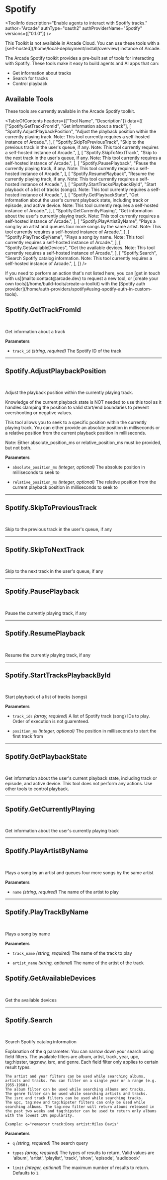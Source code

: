 # Spotify


<ToolInfo
  description="Enable agents to interact with Spotify tracks."
  author="Arcade"
  authType="oauth2"
  authProviderName="Spotify"
  versions={["0.1.0"]}
/>

<Callout type="warning">
  This Toolkit is not available in Arcade Cloud. You can use these tools with a
  [self-hosted](/home/local-deployment/install/overview) instance of Arcade.
</Callout>

<br />

<Badges repo="arcadeai/arcade_spotify" />

The Arcade Spotify toolkit provides a pre-built set of tools for interacting with Spotify. These tools make it easy to build agents and AI apps that can:

- Get information about tracks
- Search for tracks
- Control playback

## Available Tools

These tools are currently available in the Arcade Spotify toolkit.

<TableOfContents
  headers={["Tool Name", "Description"]}
  data={[
    ["Spotify.GetTrackFromId", "Get information about a track"],
    [
      "Spotify.AdjustPlaybackPosition",
      "Adjust the playback position within the currently playing track. Note: This tool currently requires a self-hosted instance of Arcade.",
    ],
    [
      "Spotify.SkipToPreviousTrack",
      "Skip to the previous track in the user's queue, if any. Note: This tool currently requires a self-hosted instance of Arcade.",
    ],
    [
      "Spotify.SkipToNextTrack",
      "Skip to the next track in the user's queue, if any. Note: This tool currently requires a self-hosted instance of Arcade.",
    ],
    [
      "Spotify.PausePlayback",
      "Pause the currently playing track, if any. Note: This tool currently requires a self-hosted instance of Arcade.",
    ],
    [
      "Spotify.ResumePlayback",
      "Resume the currently playing track, if any. Note: This tool currently requires a self-hosted instance of Arcade.",
    ],
    [
      "Spotify.StartTracksPlaybackById",
      "Start playback of a list of tracks (songs). Note: This tool currently requires a self-hosted instance of Arcade.",
    ],
    [
      "Spotify.GetPlaybackState",
      "Get information about the user's current playback state, including track or episode, and active device. Note: This tool currently requires a self-hosted instance of Arcade.",
    ],
    [
      "Spotify.GetCurrentlyPlaying",
      "Get information about the user's currently playing track. Note: This tool currently requires a self-hosted instance of Arcade.",
    ],
    [
      "Spotify.PlayArtistByName",
      "Plays a song by an artist and queues four more songs by the same artist. Note: This tool currently requires a self-hosted instance of Arcade.",
    ],
    [
      "Spotify.PlayTrackByName",
      "Plays a song by name. Note: This tool currently requires a self-hosted instance of Arcade.",
    ],
    [
      "Spotify.GetAvailableDevices",
      "Get the available devices. Note: This tool currently requires a self-hosted instance of Arcade.",
    ],
    [
      "Spotify.Search",
      "Search Spotify catalog information. Note: This tool currently requires a self-hosted instance of Arcade.",
    ],
  ]}
/>

<Callout>
  If you need to perform an action that's not listed here, you can [get in touch
  with us](mailto:contact@arcade.dev) to request a new tool, or [create your own
  tools](/home/build-tools/create-a-toolkit) with the [Spotify auth
  provider](/home/auth-providers/spotify#using-spotify-auth-in-custom-tools).
</Callout>

## Spotify.GetTrackFromId

<br />
<TabbedCodeBlock
  tabs={[
    {
      label: "Call the Tool with User Authorization",
      content: {
        Python: [
          "/examples/integrations/toolkits/spotify/get_track_from_id_example_call_tool.py",
        ],
        JavaScript: [
          "/examples/integrations/toolkits/spotify/get_track_from_id_example_call_tool.js",
        ],
      },
    },
  ]}
/>

Get information about a track

**Parameters**

- `track_id` _(string, required)_ The Spotify ID of the track

---

## Spotify.AdjustPlaybackPosition

<br />
<TabbedCodeBlock
  tabs={[
    {
      label: "Call the Tool with User Authorization",
      content: {
        Python: [
          "/examples/integrations/toolkits/spotify/adjust_playback_position_example_call_tool.py",
        ],
        JavaScript: [
          "/examples/integrations/toolkits/spotify/adjust_playback_position_example_call_tool.js",
        ],
      },
    },
  ]}
/>

Adjust the playback position within the currently playing track.

Knowledge of the current playback state is NOT needed to use this tool as it handles clamping the position to valid start/end boundaries to prevent overshooting or negative values.

This tool allows you to seek to a specific position within the currently playing track. You can either provide an absolute position in milliseconds or a relative position from the current playback position in milliseconds.

Note: Either absolute_position_ms or relative_position_ms must be provided, but not both.

**Parameters**

- `absolute_position_ms` _(integer, optional)_ The absolute position in milliseconds to seek to

- `relative_position_ms` _(integer, optional)_ The relative position from the current playback position in milliseconds to seek to

---

## Spotify.SkipToPreviousTrack

<br />
<TabbedCodeBlock
  tabs={[
    {
      label: "Call the Tool with User Authorization",
      content: {
        Python: [
          "/examples/integrations/toolkits/spotify/skip_to_previous_track_example_call_tool.py",
        ],
        JavaScript: [
          "/examples/integrations/toolkits/spotify/skip_to_previous_track_example_call_tool.js",
        ],
      },
    },
  ]}
/>

Skip to the previous track in the user's queue, if any

---

## Spotify.SkipToNextTrack

<br />
<TabbedCodeBlock
  tabs={[
    {
      label: "Call the Tool with User Authorization",
      content: {
        Python: [
          "/examples/integrations/toolkits/spotify/skip_to_next_track_example_call_tool.py",
        ],
        JavaScript: [
          "/examples/integrations/toolkits/spotify/skip_to_next_track_example_call_tool.js",
        ],
      },
    },
  ]}
/>

Skip to the next track in the user's queue, if any

---

## Spotify.PausePlayback

<br />
<TabbedCodeBlock
  tabs={[
    {
      label: "Call the Tool with User Authorization",
      content: {
        Python: [
          "/examples/integrations/toolkits/spotify/pause_playback_example_call_tool.py",
        ],
        JavaScript: [
          "/examples/integrations/toolkits/spotify/pause_playback_example_call_tool.js",
        ],
      },
    },
  ]}
/>

Pause the currently playing track, if any

---

## Spotify.ResumePlayback

<br />
<TabbedCodeBlock
  tabs={[
    {
      label: "Call the Tool with User Authorization",
      content: {
        Python: [
          "/examples/integrations/toolkits/spotify/resume_playback_example_call_tool.py",
        ],
        JavaScript: [
          "/examples/integrations/toolkits/spotify/resume_playback_example_call_tool.js",
        ],
      },
    },
  ]}
/>

Resume the currently playing track, if any

---

## Spotify.StartTracksPlaybackById

<br />
<TabbedCodeBlock
  tabs={[
    {
      label: "Call the Tool with User Authorization",
      content: {
        Python: [
          "/examples/integrations/toolkits/spotify/start_tracks_playback_by_id_example_call_tool.py",
        ],
        JavaScript: [
          "/examples/integrations/toolkits/spotify/start_tracks_playback_by_id_example_call_tool.js",
        ],
      },
    },
  ]}
/>

Start playback of a list of tracks (songs)

**Parameters**

- `track_ids` _(array, required)_ A list of Spotify track (song) IDs to play. Order of execution is not guarenteed.

- `position_ms` _(integer, optional)_ The position in milliseconds to start the first track from

---

## Spotify.GetPlaybackState

<br />
<TabbedCodeBlock
  tabs={[
    {
      label: "Call the Tool with User Authorization",
      content: {
        Python: [
          "/examples/integrations/toolkits/spotify/get_playback_state_example_call_tool.py",
        ],
        JavaScript: [
          "/examples/integrations/toolkits/spotify/get_playback_state_example_call_tool.js",
        ],
      },
    },
  ]}
/>

Get information about the user's current playback state, including track or episode, and active device. This tool does not perform any actions. Use other tools to control playback.

---

## Spotify.GetCurrentlyPlaying

<br />
<TabbedCodeBlock
  tabs={[
    {
      label: "Call the Tool with User Authorization",
      content: {
        Python: [
          "/examples/integrations/toolkits/spotify/get_currently_playing_example_call_tool.py",
        ],
        JavaScript: [
          "/examples/integrations/toolkits/spotify/get_currently_playing_example_call_tool.js",
        ],
      },
    },
  ]}
/>

Get information about the user's currently playing track

---

## Spotify.PlayArtistByName

<br />
<TabbedCodeBlock
  tabs={[
    {
      label: "Call the Tool with User Authorization",
      content: {
        Python: [
          "/examples/integrations/toolkits/spotify/play_artist_by_name_example_call_tool.py",
        ],
        JavaScript: [
          "/examples/integrations/toolkits/spotify/play_artist_by_name_example_call_tool.js",
        ],
      },
    },
  ]}
/>

Plays a song by an artist and queues four more songs by the same artist

**Parameters**

- `name` _(string, required)_ The name of the artist to play

---

## Spotify.PlayTrackByName

<br />
<TabbedCodeBlock
  tabs={[
    {
      label: "Call the Tool with User Authorization",
      content: {
        Python: [
          "/examples/integrations/toolkits/spotify/play_track_by_name_example_call_tool.py",
        ],
        JavaScript: [
          "/examples/integrations/toolkits/spotify/play_track_by_name_example_call_tool.js",
        ],
      },
    },
  ]}
/>

Plays a song by name

**Parameters**

- `track_name` _(string, required)_ The name of the track to play

- `artist_name` _(string, optional)_ The name of the artist of the track

## Spotify.GetAvailableDevices

<br />
<TabbedCodeBlock
  tabs={[
    {
      label: "Call the Tool with User Authorization",
      content: {
        Python: [
          "/examples/integrations/toolkits/spotify/get_available_devices_example_call_tool.py",
        ],
        JavaScript: [
          "/examples/integrations/toolkits/spotify/get_available_devices_example_call_tool.js",
        ],
      },
    },
  ]}
/>

Get the available devices

---

## Spotify.Search

<br />
<TabbedCodeBlock
  tabs={[
    {
      label: "Call the Tool with User Authorization",
      content: {
        Python: [
          "/examples/integrations/toolkits/spotify/search_example_call_tool.py",
        ],
        JavaScript: [
          "/examples/integrations/toolkits/spotify/search_example_call_tool.js",
        ],
      },
    },
  ]}
/>

Search Spotify catalog information

Explanation of the q parameter: You can narrow down your search using field filters. The available filters are album, artist, track, year, upc, tag:hipster, tag:new, isrc, and genre. Each field filter only applies to certain result types.

    The artist and year filters can be used while searching albums, artists and tracks. You can filter on a single year or a range (e.g. 1955-1960).
    The album filter can be used while searching albums and tracks.
    The genre filter can be used while searching artists and tracks.
    The isrc and track filters can be used while searching tracks.
    The upc, tag:new and tag:hipster filters can only be used while searching albums. The tag:new filter will return albums released in the past two weeks and tag:hipster can be used to return only albums with the lowest 10% popularity.

    Example: q="remaster track:Doxy artist:Miles Davis"

**Parameters**

- `q` _(string, required)_ The search query

- `types` _(array, required)_ The types of results to return, Valid values are 'album', 'artist', 'playlist', 'track', 'show', 'episode', 'audiobook'

- `limit` _(integer, optional)_ The maximum number of results to return. Defaults to `1`.

<ToolFooter pipPackageName="arcade_spotify" />

